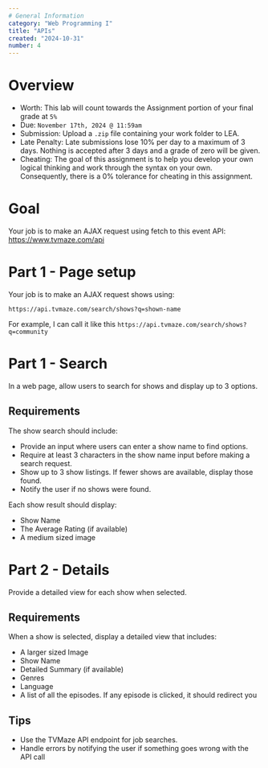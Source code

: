 ```yaml
---
# General Information
category: "Web Programming I"
title: "APIs"
created: "2024-10-31"
number: 4
---
```


# Overview

- Worth: This lab will count towards the Assignment portion of your final grade at `5%`
- Due: `November 17th, 2024 @ 11:59am`
- Submission: Upload a `.zip` file containing your work folder to LEA.
- Late Penalty: Late submissions lose 10% per day to a maximum of 3 days. Nothing is accepted after 3 days and a grade of zero will be given.
- Cheating: The goal of this assignment is to help you develop your own logical thinking and work through the syntax on your own. Consequently, there is a 0% tolerance for cheating in this assignment.

# Goal

Your job is to make an AJAX request using fetch to this event API:
https://www.tvmaze.com/api

# Part 1 - Page setup

Your job is to make an AJAX request shows using:

```text
https://api.tvmaze.com/search/shows?q=shown-name
```

For example, I can call it like this `https://api.tvmaze.com/search/shows?q=community`

# Part 1 - Search

In a web page, allow users to search for shows and display up to 3 options.

## Requirements

The show search should include:

- Provide an input where users can enter a show name to find options.
- Require at least 3 characters in the show name input before making a search request.
- Show up to 3 show listings. If fewer shows are available, display those found.
- Notify the user if no shows were found.

Each show result should display:

- Show Name
- The Average Rating (if available)
- A medium sized image

# Part 2 - Details

Provide a detailed view for each show when selected.

## Requirements

When a show is selected, display a detailed view that includes:

- A larger sized Image
- Show Name
- Detailed Summary (if available)
- Genres
- Language
- A list of all the episodes. If any episode is clicked, it should redirect you

## Tips

- Use the TVMaze API endpoint for job searches.
- Handle errors by notifying the user if something goes wrong with the API call

